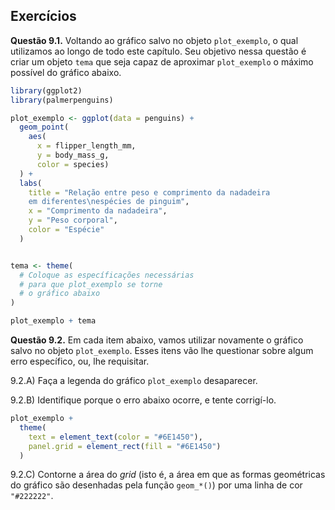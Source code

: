 

\setcounter{Exercise}{0}

## Exercícios {.unnumbered}




**Questão 9.1.** Voltando ao gráfico salvo no objeto `plot_exemplo`, o qual utilizamos ao longo de todo este capítulo. Seu objetivo nessa questão é criar um objeto `tema` que seja capaz de aproximar `plot_exemplo` o máximo possível do gráfico abaixo.

```r
library(ggplot2)
library(palmerpenguins)

plot_exemplo <- ggplot(data = penguins) +
  geom_point(
    aes(
      x = flipper_length_mm,
      y = body_mass_g,
      color = species)
  ) +
  labs(
    title = "Relação entre peso e comprimento da nadadeira 
    em diferentes\nespécies de pinguim",
    x = "Comprimento da nadadeira",
    y = "Peso corporal",
    color = "Espécie"
  )


tema <- theme(
  # Coloque as específicações necessárias
  # para que plot_exemplo se torne
  # o gráfico abaixo
)

plot_exemplo + tema
```


\begin{figure}

{\centering \includegraphics[width=0.6\linewidth]{Exercícios/Figuras/plot_exec_cap9} 

}


\end{figure}


\newpage


**Questão 9.2.** Em cada item abaixo, vamos utilizar novamente o gráfico salvo no objeto `plot_exemplo`. Esses itens vão lhe questionar sobre algum erro específico, ou, lhe requisitar.


9.2.A) Faça a legenda do gráfico `plot_exemplo` desaparecer.


9.2.B) Identifique porque o erro abaixo ocorre, e tente corrigí-lo.

```r
plot_exemplo +
  theme(
    text = element_text(color = "#6E1450"),
    panel.grid = element_rect(fill = "#6E1450")
  )
```

\begin{verbatim}
Erro: Only elements of the same class can be merged
Run `rlang::last_error()` to see where the error occurred.
\end{verbatim}



9.2.C) Contorne a área do *grid* (isto é, a área em que as formas geométricas do gráfico são desenhadas pela função `geom_*()`) por uma linha de cor `"#222222"`.




